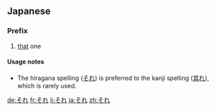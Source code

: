 ==Japanese==
{{Japanese demonstratives}}
===Prefix===
{{ja-pos|h|prefix|kanji=其れ|rom=sore}}
# [[that]] one

====Usage notes====
*The hiragana spelling ([[それ]]) is preferred to the kanji spelling ([[其れ]]), which is rarely used.

[[de:それ]]
[[fr:それ]]
[[li:それ]]
[[ja:それ]]
[[zh:それ]]